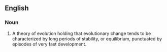 ==English==

===Noun===
{{en-noun}}

# A theory of evolution holding that evolutionary change tends to be characterized by long periods of stability, or equilibrium, punctuated by episodes of very fast development.